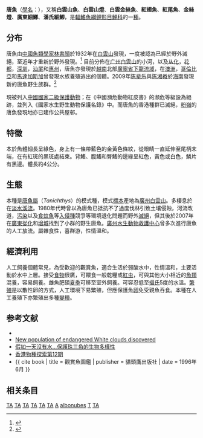 {{Otheruses|other=笔名为唐鱼的作家|孙毓棠}}
{{Speciesbox
| genus = Tanichthys
| species = albonubes
| image = White Cloud Mountain Minnow 1.jpg
| status = DD
| status_system = IUCN3.1
| status_ref = <ref>{{IUCN2011.2|assessors=Cui, K.|year=2011|id=166073|title=Tanichthys albonubes|downloaded=10-03-2013}}</ref>
| authority = [[林书颜|Lin]], 1932<ref name='id5772'>{{cite web| url =http://www.bioinfo.cn/db05/BjdwSpecies.php?action=view&id=5772| title =唐鱼| work =中国动物物种编目数据库| publisher =中国科学院微生物研究所| author =中国科学院动物研究所| accessdate =2009-04-11| deadurl =yes| archiveurl =https://web.archive.org/web/20160305024543/http://www.bioinfo.cn/db05/BjdwSpecies.php?action=view&id=5772| archivedate =2016-03-05}}</ref>
| synonyms = *''Aphyocypris pooni''<br /><small>Herre, 1939</small>
}}
'''唐魚'''（[[學名|學名]]：''{{lang|la|Tanichthys albonubes}}''），又稱'''白雲山魚'''、'''白雲山燈'''、'''白雲金絲魚'''、'''紅翅魚'''、'''紅尾魚'''、'''金絲燈'''、'''廣東細鯽'''、'''潘氏細鯽'''，是[[輻鰭魚綱|輻鰭魚綱]][[鲤形目|鲤形目]][[鯉科|鯉科]]的一[[種|種]]。

==分布==
唐魚由[[中國|中國]][[魚類學家|魚類學家]][[林書顏|林書顏]]於1932年在[[白云山_(广州)|白雲山]]發現，一度被認為已經於野外滅絕，至近年才重新於野外發現。<ref>{{Cite Q|Q57073607| url=https://www.semanticscholar.org/paper/Threatened-fishes-of-the-world%3A-Tanichthys-Lin-1932-Liang-Chen/f5bb669919fb0baa3cdb313a09f65df97ae5aafd}}</ref> 目前分佈在[[广州|广州]][[白云山_(广州)|白雲山]]的小河，以及[[从化|从化]]，[[花都区|花都]]，[[深圳|深圳]]，[[汕尾|汕尾]]和[[惠州|惠州]]，唐魚亦發現於[[越南|越南]]北部[[廣寧省|廣寧省]][[下龍灣|下龍]][[流域|流域]]，在[[澳洲|澳洲]]，[[哥倫比亞|哥倫比亞]]和[[馬達加斯加|馬達加斯加]]曾發現水族養殖逃出的個體。2009年[[陈辈乐|陈辈乐]]與[[陈湘粦|陈湘粦]]於[[海南|海南]]發現新的唐魚野生族群。<ref>{{Cite web |url=https://www.zoores.ac.cn/cn/article/doi/10.3724/SP.J.1141.2009.02209 |title=唐鱼野生种群在海南岛的新发现及其生态资料(英文） |access-date=2022-01-26 |archive-date=2022-03-19 |archive-url=https://web.archive.org/web/20220319131924/https://www.zoores.ac.cn/cn/article/doi/10.3724/SP.J.1141.2009.02209 |dead-url=no }}</ref>

現被列入[[国家重点保护野生动物名录|中國國家二級保護動物]]；在《中國瀕危動物紅皮書》的瀕危等級設為絕跡，並列入《國家水生野生動物保護名錄》中。而唐魚的香港種群已滅絕，[[粉嶺|粉嶺]]的唐魚發現地亦已建作公共屋邨。

==特徵==
本於魚體細長呈綠色，身上有一條帶藍色的金黃色條紋，從眼睛一直延伸至尾柄末端，在有紅斑的黑斑處結束。背鰭、腹鰭和臀鰭的邊緣呈紅色，黃色或白色，鱗片有黑邊。體長約4公分。

==生態==
本種是[[唐魚屬|唐魚屬]]（''Tanichthys''）的模式種，模式[[標本|標本]]產地為[[廣州|廣州]][[白云山_(广州)|白雲山]]。多棲息於在[[淡水|淡水]][[溪流|溪流]]。1980年代時曾以為唐魚已抵抗不了過度伐林引致土壤侵蝕，河流改道，[[污染|污染]]以及[[食蚊魚|食蚊魚]]等[[入侵種|入侵種]]競爭等環境退化問題而野外[[滅絕|滅絕]]，但其後於2007年在[[廣東|廣東]][[從化|從化]]和[[增城|增城]]找到了小群的野生唐魚。[[廣州水生動物救護中心|廣州水生動物救護中心]]曾多次進行唐魚的人工放流。屬雜食性，喜群游，性情溫和。

==經濟利用==
人工飼養個體常見，為受歡迎的觀賞魚，適合生活於弱酸水中，性情溫和，主要活動於水中上層。接受[[食物|食物]]很廣，可餵食一般乾糧或[[紅虫|紅虫]]，可與其他大小相近的[[魚類|魚類]]混養，容易飼養。雌魚肥碩[[夏季|夏季]]可移至室外飼養。可容忍低至[[攝氏|攝氏]]5度的水溫。[[繁殖|繁殖]]是以散性卵的方式，人工環境下易繁殖，但應保護魚[[卵|卵]]免受親魚吞食。本種在人工養殖下亦繁殖出多種[[變種|變種]]。

==参考文献==
{{reflist|30em}}
{{refbegin}}
*{{FishBase_species|genus=Tanichthys|species=albonubes|year=2011|month=12}}
*[http://www.practicalfishkeeping.co.uk/pfk/pages/item.php?news=2073 New population of endangered White clouds discovered]{{dead link|date=2017年12月 |bot=InternetArchiveBot |fix-attempted=yes }}
*[http://www.wwf.org.hk/eng/pdf/conservation/prd/scopingstudy/PRD-booklet.pdf 假如一天沒有水...保護珠三角的生物多樣性]{{dead link|date=2017年12月 |bot=InternetArchiveBot |fix-attempted=yes }}
*[http://www.afcd.gov.hk/english/conservation/hkbiodiversity/newsletters/files/12.pdf 香港物種探索第12期]{{Wayback|url=http://www.afcd.gov.hk/english/conservation/hkbiodiversity/newsletters/files/12.pdf |date=20200719172819 }}
*{{ cite book | title = 觀賞魚圖鑑 | publisher = 貓頭鷹出版社 | date = 1996年6月 }}
{{refend}}

==相关条目==
{{中国国家重点保护野生动物名录/鱼纲}}
{{Taxonbar}}

[[Category:IUCN红色名录数据缺乏物种|TA]]
[[Category:香港鱼类|TA]]
[[Category:中國魚類|TA]]
[[Category:广东动物|TA]]
[[Category:越南鱼类|TA]]
[[Category:觀賞魚|TA]]
[[Category:中國國家二級保護動物|A]]
[[Category:唐魚屬|albonubes]]
[[Category:1932年描述的魚類|T]]
[[Category:亚洲入侵淡水种|TA]]